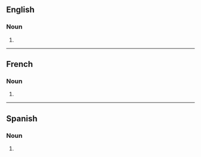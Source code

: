 ==English==

===Noun===
{{head|en|noun plural form}}

# {{plural of|aptitude|lang=en}}

----

==French==

===Noun===
{{head|fr|noun plural form|g=f}}

# {{plural of|aptitude|lang=fr}}

----

==Spanish==

===Noun===
{{head|es|noun plural form}}

# {{plural of|aptitud|lang=es}}
